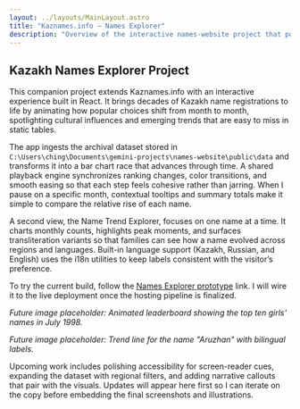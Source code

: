 ```yaml
---
layout: ../layouts/MainLayout.astro
title: "Kaznames.info — Names Explorer"
description: "Overview of the interactive names-website project that powers Kazakh name insights."
---
```


<section class="section project-details">
  <h1>Kazakh Names Explorer Project</h1>
  <p>
    This companion project extends Kaznames.info with an interactive experience built in React. It brings
    decades of Kazakh name registrations to life by animating how popular choices shift from month to month,
    spotlighting cultural influences and emerging trends that are easy to miss in static tables.
  </p>
  <p>
    The app ingests the archival dataset stored in <code>C:\Users\ching\Documents\gemini-projects\names-website\public\data</code>
    and transforms it into a bar chart race that advances through time. A shared playback engine synchronizes
    ranking changes, color transitions, and smooth easing so that each step feels cohesive rather than jarring.
    When I pause on a specific month, contextual tooltips and summary totals make it simple to compare the
    relative rise of each name.
  </p>
  <p>
    A second view, the Name Trend Explorer, focuses on one name at a time. It charts monthly counts, highlights
    peak moments, and surfaces transliteration variants so that families can see how a name evolved across
    regions and languages. Built-in language support (Kazakh, Russian, and English) uses the i18n utilities to
    keep labels consistent with the visitor’s preference.
  </p>
  <p>
    To try the current build, follow the <a href="https://kaznames.info/names-explorer" rel="noopener">Names Explorer prototype</a>
    link. I will wire it to the live deployment once the hosting pipeline is finalized.
  </p>
  <p>
    <em>Future image placeholder: Animated leaderboard showing the top ten girls' names in July 1998.</em>
  </p>
  <p>
    <em>Future image placeholder: Trend line for the name "Aruzhan" with bilingual labels.</em>
  </p>
  <p>
    Upcoming work includes polishing accessibility for screen-reader cues, expanding the dataset with regional
    filters, and adding narrative callouts that pair with the visuals. Updates will appear here first so I can
    iterate on the copy before embedding the final screenshots and illustrations.
  </p>
</section>
